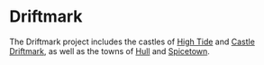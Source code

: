 
# Driftmark

<ProjectDetails
  floatRight
  region="Crownlands"
  house="House Velaryon"
  type="Castle"
  status="In Progress"
  warp="/warp driftmark"
  projectLead="WhereRmyDragons"
  dateStarted="July 29, 2019"
  dateCompleted="Invalid Date"
/>

The Driftmark project includes the castles of [High Tide](https://awoiaf.westeros.org/index.php/High_Tide) and [Castle Driftmark](https://awoiaf.westeros.org/index.php/Castle_Driftmark), as well as the towns of [Hull](https://awoiaf.westeros.org/index.php/Hull) and [Spicetown](https://awoiaf.westeros.org/index.php/Spicetown).
